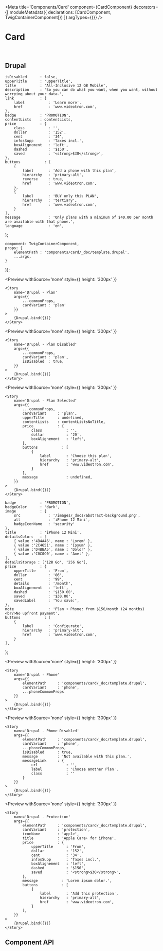 


<Meta 
    title='Components/Card' 
    component={CardComponent}
    decorators={[
        moduleMetadata({ declarations: [CardComponent, TwigContainerComponent]})
    ]}
    argTypes={{}}
/>


# Card

<br/>

## Drupal

    isDisabled      : false,
    upperTitle      : 'upperTitle',
    title           : 'All-Inclusive 12 GB Mobile',
    description     : 'So you can do what you want, when you want, without worrying about your data.',
    link            : {
        label           : 'Learn more',
        href            : 'www.videotron.com',
    },
    badge           : 'PROMOTION',
    contentLists    : contentLists,
    price           : {
        class           : '',
        dollar          : '152',
        cent            : '34',
        infosSupp       : 'Taxes incl.',
        boxAlignement   : 'left',
        dashed          : '$150',
        saved           : '<strong>$30</strong>',
    },
    buttons           : [
        {
            label       : 'Add a phone with this plan',
            hierarchy   : 'primary-alt',
            reverse     : true,
            href        : 'www.videotron.com',
        },
        {
            label       : 'BUY only this PLAN',
            hierarchy   : 'tertiary',
            href        : 'www.videotron.com',
        }
    ],
    message             : 'Only plans with a minimum of $40.00 per month are available with that phone.',
    language            : 'en',
};

    component: TwigContainerComponent,
    props: {
        elementPath : 'components/card/_doc/template.drupal',
        ...args,
    }
});

<Preview
    withSource='none'
    style={{ height: '300px' }}
>
    <Story 
        name='Drupal - Plan'
        args={{
            ...commonProps,
            cardVariant : 'plan'
        }}
    >
        {Drupal.bind({})}
    </Story>
</Preview>

<Preview
    withSource='none'
    style={{ height: '300px' }}
>
    <Story 
        name='Drupal - Plan Disabled'
        args={{
            ...commonProps,
            cardVariant : 'plan',
            isDisabled  : true,
        }}
    >
        {Drupal.bind({})}
    </Story>
</Preview>

<Preview
    withSource='none'
    style={{ height: '300px' }}
>
    <Story 
        name='Drupal - Plan Selected'
        args={{
            ...commonProps,
            cardVariant     : 'plan',
            upperTitle      : undefined,
            contentLists    : contentListsNoTitle,
            price           : {
                class           : '',
                dollar          : '20',
                boxAlignement   : 'left',
            },
            buttons           : [
                {
                    label       : 'Choose this plan',
                    hierarchy   : 'primary-alt',
                    href        : 'www.videotron.com',
                }
            ],
            message             : undefined,
        }}
    >
        {Drupal.bind({})}
    </Story>
</Preview>

    badge           : 'PROMOTION',
    badgeColor      : 'dark',
    image           : {
        src             : '/images/_docs/abstract-background.png',
        alt             : 'iPhone 12 Mini',
        badgeIconName   : 'security'
    },
    title           : 'iPhone 12 Mini',
    detailsColors   : [
        { value :'4B4A46', name : 'Lorem' },
        { value :'2C4651', name : 'Ipsum' },
        { value :'D4BBA5', name : 'Dolor' },
        { value :'C0C0C0', name : 'Amet' },
    ],
    detailsStorage : ['128 Go', '256 Go'],
    price           : {
        upperTitle      : 'From',
        dollar          : '86',
        cent            : '99',
        details         : '/month',
        boxAlignement   : 'left',
        dashed          : '$150.00',
        saved           : '$30.00',
        savedLabel      : 'You save:',
    },
    note                : 'Plan + Phone: from $150/month (24 months)<br/>No upfront payment',
    buttons           : [
        {
            label       : 'Configurate',
            hierarchy   : 'primary-alt',
            href        : 'www.videotron.com',
        }
    ],
};

<Preview
    withSource='none'
    style={{ height: '300px' }}
>
    <Story 
        name='Drupal - Phone'
        args={{
            elementPath     : 'components/card/_doc/template.drupal',
            cardVariant     : 'phone',
            ...phoneCommonProps
        }}
    >
        {Drupal.bind({})}
    </Story>
</Preview>

<Preview
    withSource='none'
    style={{ height: '300px' }}
>
    <Story 
        name='Drupal - Phone Disabled'
        args={{
            elementPath     : 'components/card/_doc/template.drupal',
            cardVariant     : 'phone',
            ...phoneCommonProps,
            isDisabled      : true,
            message         : 'Not available with this plan.',
            messageLink     : {
                url             : '',
                label           : 'Choose another Plan',
                class           : ''
            }
        }}
    >
        {Drupal.bind({})}
    </Story>
</Preview>

<Preview
    withSource='none'
    style={{ height: '300px' }}
>
    <Story 
        name='Drupal - Protection'
        args={{
            elementPath     : 'components/card/_doc/template.drupal',
            cardVariant     : 'protection',
            iconName        : 'apple',
            title           : 'Apple Care+ for iPhone',
            price           : {
                upperTitle      : 'From',
                dollar          : '152',
                cent            : '34',
                infosSupp       : 'Taxes incl.',
                boxAlignement   : 'left',
                dashed          : '$150',
                saved           : '<strong>$30</strong>',
            },
            message           : 'Lorem ipsum dolor.',
            buttons           : [
                {
                    label       : 'Add this protection',
                    hierarchy   : 'primary-alt',
                    href        : 'www.videotron.com',
                }
            ],
        }}
    >
        {Drupal.bind({})}
    </Story>
</Preview>

## Component API

<Props of={CardComponent} />